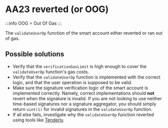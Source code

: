 # AA23 reverted (or OOG)

:::info
OOG = Out Of Gas
:::

The `validateUserOp` function of the smart account either reverted or ran out of gas.

## Possible solutions

- Verify that the `verificationGasLimit` is high enough to cover the `validateUserOp` function's gas costs.
- Verify that the `validateUserOp` function is implemented with the correct logic, and that the user operation is supposed to be valid.
- Make sure the signature verification logic of the smart account is implemented correctly. Namely, correct implementations should **not** revert when the signature is invalid. If you are not looking to use neither time-based signatures nor a signature aggregator, you should simply return `uint(1)` for invalid signatures in the `validateUserOp` function.
- If all else fails, investigate why the `validateUserOp` function reverted using tools like [Tenderly](https://tenderly.co/).